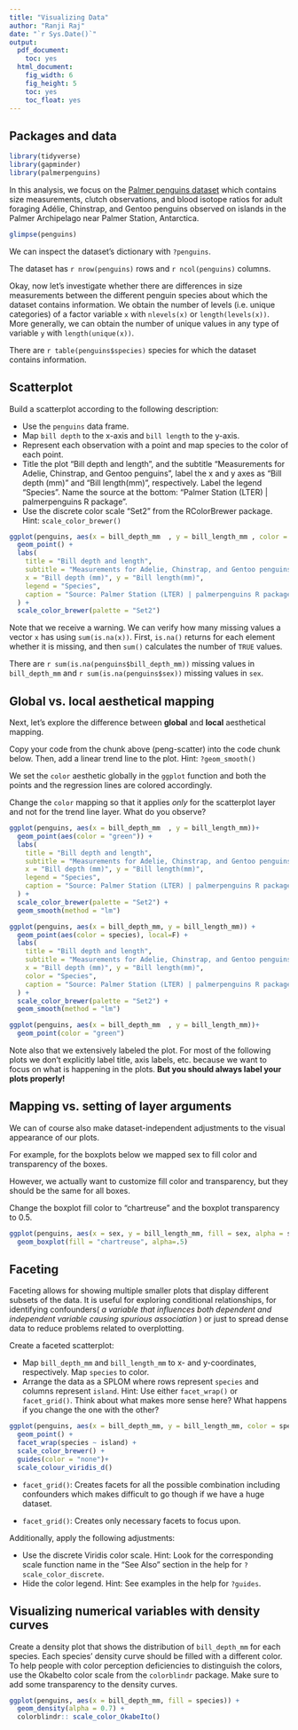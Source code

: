 ---
title: "Visualizing Data"
author: "Ranji Raj"
date: "`r Sys.Date()`"
output:
  pdf_document:
    toc: yes
  html_document:
    fig_width: 6
    fig_height: 5
    toc: yes
    toc_float: yes
---

## Packages and data

```{r setup, include=FALSE}
library(tidyverse)
library(gapminder)
library(palmerpenguins)
```

In this analysis, we focus on the [Palmer penguins dataset](https://allisonhorst.github.io/palmerpenguins/) which contains size measurements, clutch observations, and blood isotope ratios for adult foraging Adélie, Chinstrap, and Gentoo penguins observed on islands in the Palmer Archipelago near Palmer Station, Antarctica.

```{r glimpse-penguins}
glimpse(penguins)
```

We can inspect the dataset's dictionary with `?penguins`.

The dataset has `r nrow(penguins)` rows and `r ncol(penguins)` columns.

Okay, now let's investigate whether there are differences in size measurements between the different penguin species about which the dataset contains information.
We obtain the number of levels (i.e. unique categories) of a factor variable `x` with `nlevels(x)` or `length(levels(x))`. 
More generally, we can obtain the number of unique values in any type of variable `y` with `length(unique(x))`.

There are `r table(penguins$species)` species for which the dataset contains information.

## Scatterplot

Build a scatterplot according to the following description:

- Use the `penguins` data frame.
- Map `bill depth` to the x-axis and `bill length` to the y-axis.
- Represent each observation with a point and map species to the color of each point.
- Title the plot "Bill depth and length", and the subtitle "Measurements for Adelie, Chinstrap, and Gentoo penguins", label the x and y axes as "Bill depth (mm)" and "Bill length(mm)", respectively. Label the legend "Species". Name the source at the bottom: "Palmer Station (LTER) | palmerpenguins R package".
- Use the discrete color scale "Set2" from the RColorBrewer package. Hint: `scale_color_brewer()`

```{r peng-scatter}
ggplot(penguins, aes(x = bill_depth_mm  , y = bill_length_mm , color = species))+
  geom_point() +
  labs(
    title = "Bill depth and length",
    subtitle = "Measurements for Adelie, Chinstrap, and Gentoo penguins",
    x = "Bill depth (mm)", y = "Bill length(mm)",
    legend = "Species",
    caption = "Source: Palmer Station (LTER) | palmerpenguins R package"
  ) +
  scale_color_brewer(palette = "Set2")
```

Note that we receive a warning. We can verify how many missing values a vector `x` has using `sum(is.na(x))`. First, `is.na()` returns for each element whether it is missing, and then `sum()` calculates the number of `TRUE` values.

There are `r sum(is.na(penguins$bill_depth_mm))` missing values in `bill_depth_mm` and 
`r sum(is.na(penguins$sex))` missing values in `sex`.

## Global vs. local aesthetical mapping

Next, let's explore the difference between **global** and **local** aesthetical mapping.

Copy your code from the chunk above (peng-scatter) into the code chunk below.
Then, add a linear trend line to the plot. Hint: `?geom_smooth()`

We set the `color` aesthetic globally in the `ggplot` function and both the points and the regression lines are colored accordingly. 

Change the `color` mapping so that it applies _only_ for the scatterplot layer and not for the trend line layer. What do you observe?

```{r peng-scatter-global-vs-local-aes}
ggplot(penguins, aes(x = bill_depth_mm  , y = bill_length_mm))+
  geom_point(aes(color = "green")) +
  labs(
    title = "Bill depth and length",
    subtitle = "Measurements for Adelie, Chinstrap, and Gentoo penguins",
    x = "Bill depth (mm)", y = "Bill length(mm)",
    legend = "Species",
    caption = "Source: Palmer Station (LTER) | palmerpenguins R package"
  ) +
  scale_color_brewer(palette = "Set2") +
  geom_smooth(method = "lm")
```
```{r}
ggplot(penguins, aes(x = bill_depth_mm, y = bill_length_mm)) +
  geom_point(aes(color = species), local=F) +
  labs(
    title = "Bill depth and length",
    subtitle = "Measurements for Adelie, Chinstrap, and Gentoo penguins",
    x = "Bill depth (mm)", y = "Bill length(mm)",
    color = "Species",
    caption = "Source: Palmer Station (LTER) | palmerpenguins R package"
  ) +
  scale_color_brewer(palette = "Set2") +
  geom_smooth(method = "lm")
```

```{r}
ggplot(penguins, aes(x = bill_depth_mm  , y = bill_length_mm))+
  geom_point(color = "green")
```
Note also that we extensively labeled the plot. For most of the following plots we don't explicitly label title, axis labels, etc. because we want to focus on what is happening in the plots.
**But you should always label your plots properly!**

## Mapping vs. setting of layer arguments

We can of course also make dataset-independent adjustments to the visual appearance of our plots. 

For example, for the boxplots below we mapped sex to fill color and transparency of the boxes.

However, we actually want to customize fill color and transparency, but they should be the same for all boxes.

Change the boxplot fill color to "chartreuse" and the boxplot transparency to 0.5.

```{r peng-boxplot-mapping-vs-setting}
ggplot(penguins, aes(x = sex, y = bill_length_mm, fill = sex, alpha = sex,)) +
  geom_boxplot(fill = "chartreuse", alpha=.5)
```

## Faceting

Faceting allows for showing multiple smaller plots that display different subsets of the data.
It is useful for exploring conditional relationships, for identifying confounders( _a variable that influences both dependent and independent variable causing spurious association_ ) or just to spread dense data to reduce problems related to overplotting.

Create a faceted scatterplot: 

- Map `bill_depth_mm` and `bill_length_mm` to x- and y-coordinates, respectively. Map `species` to color.
- Arrange the data as a SPLOM where rows represent `species` and columns represent `island`. Hint: Use either `facet_wrap()` or `facet_grid()`. Think about what makes more sense here? What happens if you change the one with the other?

```{r peng-facet}
ggplot(penguins, aes(x = bill_depth_mm, y = bill_length_mm, color = species)) +
  geom_point() +
  facet_wrap(species ~ island) +
  scale_color_brewer() +
  guides(color = "none")+
  scale_colour_viridis_d()
```

- `facet_grid()`: Creates facets for all the possible combination including confounders which makes difficult to go though if we have a huge dataset.

- `facet_grid()`: Creates only necessary facets to focus upon.

Additionally, apply the following adjustments:

- Use the discrete Viridis color scale. Hint: Look for the corresponding scale function name in the "See Also" section in the help for `?scale_color_discrete`. 
- Hide the color legend. Hint: See examples in the help for `?guides`.

## Visualizing numerical variables with density curves

Create a density plot that shows the distribution of `bill_depth_mm` for each species. 
Each species' density curve should be filled with a different color. 
To help people with color perception deficiencies to distinguish the colors, use the OkabeIto color scale from the `colorblindr` package.
Make sure to add some transparency to the density curves.

```{r dens, fig.width=8, fig.height=5}
ggplot(penguins, aes(x = bill_depth_mm, fill = species)) +
  geom_density(alpha = 0.7) +
  colorblindr:: scale_color_OkabeIto()
```



